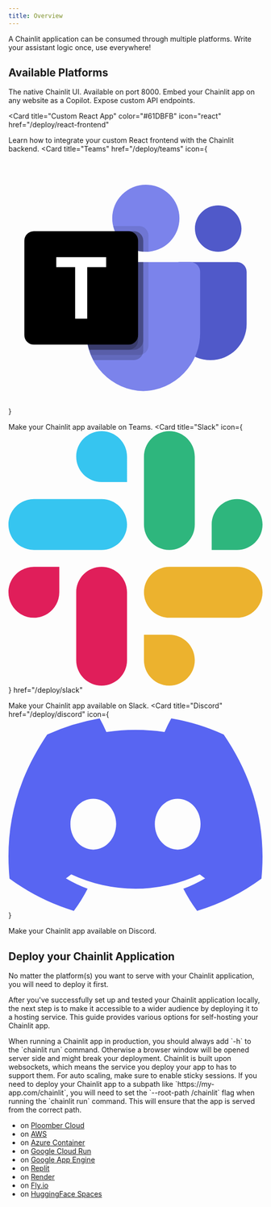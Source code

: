 ```yaml
---
title: Overview
---
```


A Chainlit application can be consumed through multiple platforms. Write your assistant logic once, use everywhere!

## Available Platforms

<CardGroup cols={2}>
<Card
  title="Web App"
  href="/deploy/webapp"
  icon="browser"
  color="#F80061"
  >
    The native Chainlit UI. Available on port 8000.
</Card>

<Card title="Copilot" icon="sparkles" color="#facc15" href="/deploy/copilot">
  Embed your Chainlit app on any website as a Copilot.
</Card>

<Card title="API" icon="webhook" color="#F80061" href="/deploy/api">
  Expose custom API endpoints.
</Card>

<Card
  title="Custom React App"
  color="#61DBFB"
  icon="react"
  href="/deploy/react-frontend"
>
  Learn how to integrate your custom React frontend with the Chainlit backend.
</Card>
<Card
  title="Teams"
      href="/deploy/teams"
  icon={
    <svg viewBox="0 0 16 16" xmlns="http://www.w3.org/2000/svg">
      <path
        fill="#5059C9"
        d="M10.765 6.875h3.616c.342 0 .619.276.619.617v3.288a2.272 2.272 0 01-2.274 2.27h-.01a2.272 2.272 0 01-2.274-2.27V7.199c0-.179.145-.323.323-.323zM13.21 6.225c.808 0 1.464-.655 1.464-1.462 0-.808-.656-1.463-1.465-1.463s-1.465.655-1.465 1.463c0 .807.656 1.462 1.465 1.462z"
      />
      <path
        fill="#7B83EB"
        d="M8.651 6.225a2.114 2.114 0 002.117-2.112A2.114 2.114 0 008.65 2a2.114 2.114 0 00-2.116 2.112c0 1.167.947 2.113 2.116 2.113zM11.473 6.875h-5.97a.611.611 0 00-.596.625v3.75A3.669 3.669 0 008.488 15a3.669 3.669 0 003.582-3.75V7.5a.611.611 0 00-.597-.625z"
      />
      <path
        fill="#000000"
        d="M8.814 6.875v5.255a.598.598 0 01-.596.595H5.193a3.951 3.951 0 01-.287-1.476V7.5a.61.61 0 01.597-.624h3.31z"
        opacity=".1"
      />
      <path
        fill="#000000"
        d="M8.488 6.875v5.58a.6.6 0 01-.596.595H5.347a3.22 3.22 0 01-.267-.65 3.951 3.951 0 01-.172-1.15V7.498a.61.61 0 01.596-.624h2.985z"
        opacity=".2"
      />
      <path
        fill="#000000"
        d="M8.488 6.875v4.93a.6.6 0 01-.596.595H5.08a3.951 3.951 0 01-.172-1.15V7.498a.61.61 0 01.596-.624h2.985z"
        opacity=".2"
      />
      <path
        fill="#000000"
        d="M8.163 6.875v4.93a.6.6 0 01-.596.595H5.079a3.951 3.951 0 01-.172-1.15V7.498a.61.61 0 01.596-.624h2.66z"
        opacity=".2"
      />
      <path
        fill="#000000"
        d="M8.814 5.195v1.024c-.055.003-.107.006-.163.006-.055 0-.107-.003-.163-.006A2.115 2.115 0 016.593 4.6h1.625a.598.598 0 01.596.594z"
        opacity=".1"
      />
      <path
        fill="#000000"
        d="M8.488 5.52v.699a2.115 2.115 0 01-1.79-1.293h1.195a.598.598 0 01.595.594z"
        opacity=".2"
      />
      <path
        fill="#000000"
        d="M8.488 5.52v.699a2.115 2.115 0 01-1.79-1.293h1.195a.598.598 0 01.595.594z"
        opacity=".2"
      />
      <path
        fill="#000000"
        d="M8.163 5.52v.647a2.115 2.115 0 01-1.465-1.242h.87a.598.598 0 01.595.595z"
        opacity=".2"
      />
      <path
        fill="url(#microsoft-teams-color-16__paint0_linear_2372_494)"
        d="M1.597 4.925h5.969c.33 0 .597.267.597.596v5.958a.596.596 0 01-.597.596h-5.97A.596.596 0 011 11.479V5.521c0-.33.267-.596.597-.596z"
      />
      <path
        fill="#ffffff"
        d="M6.152 7.193H4.959v3.243h-.76V7.193H3.01v-.63h3.141v.63z"
      />
      <defs>
        <linearGradient
          id="microsoft-teams-color-16__paint0_linear_2372_494"
          x1="2.244"
          x2="6.906"
          y1="4.46"
          y2="12.548"
          gradientUnits="userSpaceOnUse"
        >
          <stop stopColor="#5A62C3" />
          <stop offset=".5" stopColor="#4D55BD" />
          <stop offset="1" stopColor="#3940AB" />
        </linearGradient>
      </defs>
    </svg>
  }
>
  Make your Chainlit app available on Teams.
</Card>
<Card
  title="Slack"
  icon={
    <svg
      enableBackground="new 0 0 2447.6 2452.5"
      viewBox="0 0 2447.6 2452.5"
      xmlns="http://www.w3.org/2000/svg"
    >
      <g clipRule="evenodd" fillRule="evenodd">
        <path
          d="m897.4 0c-135.3.1-244.8 109.9-244.7 245.2-.1 135.3 109.5 245.1 244.8 245.2h244.8v-245.1c.1-135.3-109.5-245.1-244.9-245.3.1 0 .1 0 0 0m0 654h-652.6c-135.3.1-244.9 109.9-244.8 245.2-.2 135.3 109.4 245.1 244.7 245.3h652.7c135.3-.1 244.9-109.9 244.8-245.2.1-135.4-109.5-245.2-244.8-245.3z"
          fill="#36c5f0"
        />
        <path
          d="m2447.6 899.2c.1-135.3-109.5-245.1-244.8-245.2-135.3.1-244.9 109.9-244.8 245.2v245.3h244.8c135.3-.1 244.9-109.9 244.8-245.3zm-652.7 0v-654c.1-135.2-109.4-245-244.7-245.2-135.3.1-244.9 109.9-244.8 245.2v654c-.2 135.3 109.4 245.1 244.7 245.3 135.3-.1 244.9-109.9 244.8-245.3z"
          fill="#2eb67d"
        />
        <path
          d="m1550.1 2452.5c135.3-.1 244.9-109.9 244.8-245.2.1-135.3-109.5-245.1-244.8-245.2h-244.8v245.2c-.1 135.2 109.5 245 244.8 245.2zm0-654.1h652.7c135.3-.1 244.9-109.9 244.8-245.2.2-135.3-109.4-245.1-244.7-245.3h-652.7c-135.3.1-244.9 109.9-244.8 245.2-.1 135.4 109.4 245.2 244.7 245.3z"
          fill="#ecb22e"
        />
        <path
          d="m0 1553.2c-.1 135.3 109.5 245.1 244.8 245.2 135.3-.1 244.9-109.9 244.8-245.2v-245.2h-244.8c-135.3.1-244.9 109.9-244.8 245.2zm652.7 0v654c-.2 135.3 109.4 245.1 244.7 245.3 135.3-.1 244.9-109.9 244.8-245.2v-653.9c.2-135.3-109.4-245.1-244.7-245.3-135.4 0-244.9 109.8-244.8 245.1 0 0 0 .1 0 0"
          fill="#e01e5a"
        />
      </g>
    </svg>
  }
  href="/deploy/slack"
>
  Make your Chainlit app available on Slack.
</Card>
<Card
  title="Discord"
    href="/deploy/discord"
  icon={
<svg xmlns="http://www.w3.org/2000/svg" viewBox="0 0 127.14 96.36"><path fill="#5865f2" d="M107.7,8.07A105.15,105.15,0,0,0,81.47,0a72.06,72.06,0,0,0-3.36,6.83A97.68,97.68,0,0,0,49,6.83,72.37,72.37,0,0,0,45.64,0,105.89,105.89,0,0,0,19.39,8.09C2.79,32.65-1.71,56.6.54,80.21h0A105.73,105.73,0,0,0,32.71,96.36,77.7,77.7,0,0,0,39.6,85.25a68.42,68.42,0,0,1-10.85-5.18c.91-.66,1.8-1.34,2.66-2a75.57,75.57,0,0,0,64.32,0c.87.71,1.76,1.39,2.66,2a68.68,68.68,0,0,1-10.87,5.19,77,77,0,0,0,6.89,11.1A105.25,105.25,0,0,0,126.6,80.22h0C129.24,52.84,122.09,29.11,107.7,8.07ZM42.45,65.69C36.18,65.69,31,60,31,53s5-12.74,11.43-12.74S54,46,53.89,53,48.84,65.69,42.45,65.69Zm42.24,0C78.41,65.69,73.25,60,73.25,53s5-12.74,11.44-12.74S96.23,46,96.12,53,91.08,65.69,84.69,65.69Z"/></svg>
  }
>
  Make your Chainlit app available on Discord.
</Card>
</CardGroup>

## Deploy your Chainlit Application

No matter the platform(s) you want to serve with your Chainlit application, you will need to deploy it first.

After you've successfully set up and tested your Chainlit application locally, the next step is to make it accessible to a wider audience by deploying it to a hosting service. This guide provides various options for self-hosting your Chainlit app.

<Note>
  When running a Chainlit app in production, you should always add `-h` to the
  `chainlit run` command. Otherwise a browser window will be opened server side
  and might break your deployment.
</Note>

<Note>
  Chainlit is built upon websockets, which means the service you deploy your app
  to has to support them. For auto scaling, make sure to enable sticky sessions.
</Note>

<Warning>
  If you need to deploy your Chainlit app to a subpath like
  `https://my-app.com/chainlit`, you will need to set the `--root-path
  /chainlit` flag when running the `chainlit run` command. This will ensure that
  the app is served from the correct path.
</Warning>

- on [Ploomber Cloud](https://docs.cloud.ploomber.io/en/latest/apps/chainlit.html)
- on [AWS](https://ankushgarg.super.site/how-to-deploy-your-chatgpt-like-app-with-chainlit-and-aws-ecs)
- on [Azure Container](https://techcommunity.microsoft.com/t5/fasttrack-for-azure/create-an-azure-openai-langchain-chromadb-and-chainlit-chat-app/ba-p/3885602)
- on [Google Cloud Run](https://pseudohvr.medium.com/deploying-chainlit-on-gcp-72231ba6b77f)
- on [Google App Engine](https://github.com/amjadraza/langchain-chainlit-docker-deployment-template)
- on [Replit](https://replit.com/@DanConstantini/Build-a-Chatbot-with-OpenAI-LangChain-and-Chainlit?v=1)
- on [Render](https://discord.com/channels/1088038867602526210/1126834266504966294/1126845898287230977)
- on [Fly.io](https://dev.to/willydouhard/how-to-deploy-your-chainlit-app-to-flyio-38ja)
- on [HuggingFace Spaces](https://github.com/Chainlit/cookbook/tree/main/chroma-qa-chat)
